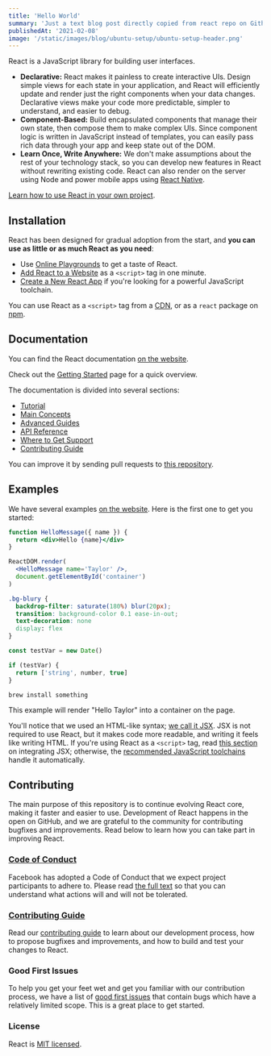 ```yaml
---
title: 'Hello World'
summary: 'Just a text blog post directly copied from react repo on Github'
publishedAt: '2021-02-08'
image: '/static/images/blog/ubuntu-setup/ubuntu-setup-header.png'
---
```


React is a JavaScript library for building user interfaces.

- **Declarative:** React makes it painless to create interactive UIs. Design simple views for each state in your application, and React will efficiently update and render just the right components when your data changes. Declarative views make your code more predictable, simpler to understand, and easier to debug.
- **Component-Based:** Build encapsulated components that manage their own state, then compose them to make complex UIs. Since component logic is written in JavaScript instead of templates, you can easily pass rich data through your app and keep state out of the DOM.
- **Learn Once, Write Anywhere:** We don't make assumptions about the rest of your technology stack, so you can develop new features in React without rewriting existing code. React can also render on the server using Node and power mobile apps using [React Native](https://reactnative.dev/).

[Learn how to use React in your own project](https://reactjs.org/docs/getting-started.html).

## Installation

React has been designed for gradual adoption from the start, and **you can use as little or as much React as you need**:

- Use [Online Playgrounds](https://reactjs.org/docs/getting-started.html#online-playgrounds) to get a taste of React.
- [Add React to a Website](https://reactjs.org/docs/add-react-to-a-website.html) as a `<script>` tag in one minute.
- [Create a New React App](https://reactjs.org/docs/create-a-new-react-app.html) if you're looking for a powerful JavaScript toolchain.

You can use React as a `<script>` tag from a [CDN](https://reactjs.org/docs/cdn-links.html), or as a `react` package on [npm](https://www.npmjs.com/package/react).

## Documentation

You can find the React documentation [on the website](https://reactjs.org/docs).

Check out the [Getting Started](https://reactjs.org/docs/getting-started.html) page for a quick overview.

The documentation is divided into several sections:

- [Tutorial](https://reactjs.org/tutorial/tutorial.html)
- [Main Concepts](https://reactjs.org/docs/hello-world.html)
- [Advanced Guides](https://reactjs.org/docs/jsx-in-depth.html)
- [API Reference](https://reactjs.org/docs/react-api.html)
- [Where to Get Support](https://reactjs.org/community/support.html)
- [Contributing Guide](https://reactjs.org/docs/how-to-contribute.html)

You can improve it by sending pull requests to [this repository](https://github.com/reactjs/reactjs.org).

## Examples

We have several examples [on the website](https://reactjs.org/). Here is the first one to get you started:

```jsx
function HelloMessage({ name }) {
  return <div>Hello {name}</div>
}

ReactDOM.render(
  <HelloMessage name='Taylor' />,
  document.getElementById('container')
)
```

```css
.bg-blury {
  backdrop-filter: saturate(180%) blur(20px);
  transition: background-color 0.1 ease-in-out;
  text-decoration: none
  display: flex
}
```

```js
const testVar = new Date()

if (testVar) {
  return ['string', number, true]
}
```

```shell
brew install something
```

This example will render "Hello Taylor" into a container on the page.

You'll notice that we used an HTML-like syntax; [we call it JSX](https://reactjs.org/docs/introducing-jsx.html). JSX is not required to use React, but it makes code more readable, and writing it feels like writing HTML. If you're using React as a `<script>` tag, read [this section](https://reactjs.org/docs/add-react-to-a-website.html#optional-try-react-with-jsx) on integrating JSX; otherwise, the [recommended JavaScript toolchains](https://reactjs.org/docs/create-a-new-react-app.html) handle it automatically.

## Contributing

The main purpose of this repository is to continue evolving React core, making it faster and easier to use. Development of React happens in the open on GitHub, and we are grateful to the community for contributing bugfixes and improvements. Read below to learn how you can take part in improving React.

### [Code of Conduct](https://code.fb.com/codeofconduct)

Facebook has adopted a Code of Conduct that we expect project participants to adhere to. Please read [the full text](https://code.fb.com/codeofconduct) so that you can understand what actions will and will not be tolerated.

### [Contributing Guide](https://reactjs.org/contributing/how-to-contribute.html)

Read our [contributing guide](https://reactjs.org/contributing/how-to-contribute.html) to learn about our development process, how to propose bugfixes and improvements, and how to build and test your changes to React.

### Good First Issues

To help you get your feet wet and get you familiar with our contribution process, we have a list of [good first issues](https://github.com/facebook/react/labels/good%20first%20issue) that contain bugs which have a relatively limited scope. This is a great place to get started.

### License

React is [MIT licensed](/LICENSE).
